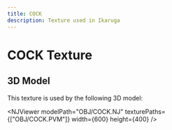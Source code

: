 ```yaml
---
title: COCK
description: Texture used in Ikaruga
---
```



# COCK Texture

<PVMViewer
  client:load
  filePath="OBJ/COCK.PVM"
/>


## 3D Model

This texture is used by the following 3D model:

<NJViewer 
  modelPath="OBJ/COCK.NJ" 
  texturePaths={["OBJ/COCK.PVM"]}
  width={600}
  height={400}
/>

